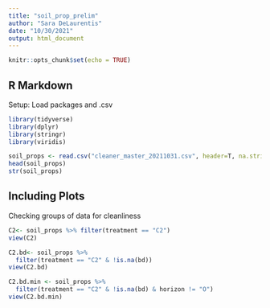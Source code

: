```yaml
---
title: "soil_prop_prelim"
author: "Sara DeLaurentis"
date: "10/30/2021"
output: html_document
---
```


```r
knitr::opts_chunk$set(echo = TRUE)
```

## R Markdown
Setup: Load packages and .csv

```r
library(tidyverse)
library(dplyr)
library(stringr)
library(viridis)

soil_props <- read.csv("cleaner_master_20211031.csv", header=T, na.strings=c("", " ", "NA"))
head(soil_props)
str(soil_props)
```

## Including Plots

Checking groups of data for cleanliness

```r
C2<- soil_props %>% filter(treatment == "C2")
view(C2)

C2.bd<- soil_props %>% 
  filter(treatment == "C2" & !is.na(bd))
view(C2.bd)

C2.bd.min <- soil_props %>% 
  filter(treatment == "C2" & !is.na(bd) & horizon != "O")
view(C2.bd.min)

```


```r


```
